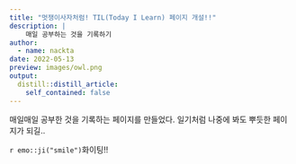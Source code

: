 ```yaml
---
title: "멋쟁이사자처럼! TIL(Today I Learn) 페이지 개설!!"
description: |
    매일 공부하는 것을 기록하기
author:
  - name: nackta
date: 2022-05-13
preview: images/owl.png
output:
  distill::distill_article:
    self_contained: false
---
```


매일매일 공부한 것을 기록하는 페이지를 만들었다. 일기처럼 나중에 봐도 뿌듯한 페이지가 되길..

`r emo::ji("smile")`화이팅!!
